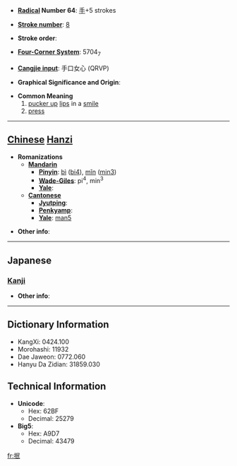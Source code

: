 * '''[[Wiktionary:Chinese radical index| Radical]] Number 64''': [[Wiktionary:Chinese radical index 手|手]]+5 strokes

* '''[[Wiktionary:Chinese total strokes index|Stroke number]]''': [[Wiktionary:Chinese total strokes index 8|8]]

* '''Stroke order''': 

* '''[[Wiktionary:Chinese four corner index|Four-Corner System]]''': 5704<sub>7</sub>

* '''[[Wiktionary:Chinese Cangjie index|Cangjie input]]''': 手口女心 (QRVP)

* '''Graphical Significance and Origin''': 

* '''Common Meaning'''
*# [[pucker up]] [[lips]] in a [[smile]]
*# [[press]]


----

== [[Chinese]] [[Hanzi]] ==

* '''Romanizations'''
** '''[[Mandarin]]'''
*** '''[[Pinyin]]''': [[bì]] ([[bi4]]), [[mǐn]] ([[min3]])
*** '''[[Wade-Giles]]''': pi<sup>4</sup>, min<sup>3</sup>
*** '''[[Yale]]''': 
** '''[[Cantonese]]'''
*** '''[[Jyutping]]''':
*** '''[[Penkyamp]]''': 
*** '''[[Yale]]''': [[man5]]

* '''Other info''': 

----

==Japanese==
===[[Kanji]]===
{{kanji|on readings=[[びん]] (bin), [[みん]] (min)
|kun readings=[[なでる]] (naderu)
}}

* '''Other info''':  

----

== Dictionary Information ==

* KangXi: 0424.100
* Morohashi: 11932
* Dae Jaweon: 0772.060
* Hanyu Da Zidian: 31859.030

== Technical Information ==

* '''Unicode''':
** Hex: 62BF
** Decimal: 25279
* '''Big5''':
** Hex: A9D7
** Decimal: 43479

[[fr:抿]]